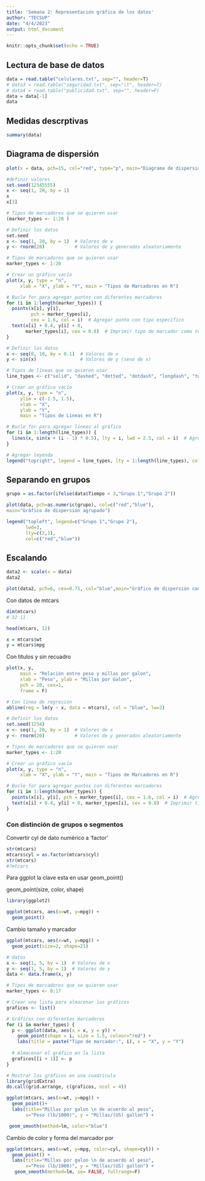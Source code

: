 ```yaml
---
title: 'Semana 2: Representación gráfica de los datos'
author: "TECSUP"
date: "4/4/2023"
output: html_document
---
```


```r
knitr::opts_chunk$set(echo = TRUE)
```

## Lectura de base de datos

```r
data = read.table("celulares.txt", sep="", header=T)
# data3 = read.table("seguridad.txt", sep="\t", header=T)
# data4 = read.table("publicidad.txt", sep="", header=F)
data = data[-1]
data
```

## Medidas descrptivas

```r
summary(data)
```

## Diagrama de dispersión

```r
plot(x = data, pch=15, col="red", type="p", main="Diagrama de dispersion")
```
```r
#definir valores
set.seed(12345555)
x <- seq(1, 20, by = 1) 
x
x[3]
```

```r
# Tipos de marcadores que se quieren usar
(marker_types <- 1:20 )
```


```r
# Definir los datos
set.seed
x <- seq(1, 20, by = 1)  # Valores de x
y <- rnorm(20)           # Valores de y generados aleatoriamente

# Tipos de marcadores que se quieren usar
marker_types <- 1:20 

# Crear un gráfico vacío
plot(x, y, type = "n", 
     xlab = "X", ylab = "Y", main = "Tipos de Marcadores en R")

# Bucle for para agregar puntos con diferentes marcadores
for (i in 1:length(marker_types)) {
  points(x[i], y[i], 
         pch = marker_types[i], 
         cex = 1.6, col = i)  # Agregar punto con tipo específico
  text(x[i] + 0.4, y[i] + 0,
       marker_types[i], cex = 0.8)  # Imprimir tipo de marcador como texto
}
```

```r
# Definir los datos
x <- seq(0, 10, by = 0.1)  # Valores de x
y <- sin(x)                # Valores de y (seno de x)

# Tipos de líneas que se quieren usar
line_types <- c("solid", "dashed", "dotted", "dotdash", "longdash", "twodash")

# Crear un gráfico vacío
plot(x, y, type = "n", 
     ylim = c(-1.5, 1.5), 
     xlab = "X", 
     ylab = "Y", 
     main = "Tipos de Líneas en R")

# Bucle for para agregar líneas al gráfico
for (i in 1:length(line_types)) {
  lines(x, sin(x + (i - 1) * 0.5), lty = i, lwd = 2.5, col = i)  # Agregar línea con tipo específico
}

# Agregar leyenda
legend("topright", legend = line_types, lty = 1:length(line_types), col = 1:length(line_types), title = "Tipos de Líneas")
```

## Separando en grupos

```r
grupo = as.factor(ifelse(data$Tiempo < 3,"Grupo 1","Grupo 2"))

plot(data, pch=as.numeric(grupo), col=c("red","blue"), 
main="Gráfico de dispersión agrupado")

legend("topleft", legend=c("Grupo 1","Grupo 2"),
       lwd=3, 
       lty=c(2,1),
       col=c("red","blue"))
```

## Escalando

```r
data2 <- scale(x = data)
data2

plot(data2, pch=6, cex=0.75, col="blue",main="Gráfico de dispersión con escalamiento")
```

Con datos de mtcars

```r
dim(mtcars)
# 32 11

head(mtcars, 12)
```

```r
x = mtcars$wt
y = mtcars$mpg
```

Con títulos y sin recuadro

```r
plot(x, y, 
     main = "Relación entre peso y millas por galon",
     xlab = "Peso", ylab = "Millas por Galon",
     pch = 20, cex=1,
     frame = F)

# Con linea de regresion
abline(reg = lm(y ~ x, data = mtcars), col = "blue", lw=2)
```


```r
# Definir los datos
set.seed(1234)
x <- seq(1, 20, by = 1)  # Valores de x
y <- rnorm(20)           # Valores de y generados aleatoriamente

# Tipos de marcadores que se quieren usar
marker_types <- 1:20 

# Crear un gráfico vacío
plot(x, y, type = "n", 
     xlab = "X", ylab = "Y", main = "Tipos de Marcadores en R")

# Bucle for para agregar puntos con diferentes marcadores
for (i in 1:length(marker_types)) {
  points(x[i], y[i], pch = marker_types[i], cex = 1.6, col = i)  # Agregar punto con tipo específico
  text(x[i] + 0.4, y[i] + 0, marker_types[i], cex = 0.8)  # Imprimir tipo de marcador como texto
}
```

### Con distinción de grupos o segmentos

Convertir cyl de dato numérico a 'factor'
```r
str(mtcars)
mtcars$cyl = as.factor(mtcars$cyl)
str(mtcars)
#?mtcars
```

Para ggplot la clave esta en usar geom_point()
  
geom_point(size, color, shape)

```r
library(ggplot2)

ggplot(mtcars, aes(x=wt, y=mpg)) + 
  geom_point()
```

Cambio tamaño y marcador
```r
ggplot(mtcars, aes(x=wt, y=mpg)) +
  geom_point(size=2, shape=21)
```

```r
# datos
x <- seq(1, 5, by = 1)  # Valores de x
y <- seq(1, 5, by = 1)  # Valores de y
data <- data.frame(x, y)

# Tipos de marcadores que se quieren usar
marker_types <- 0:17

# Crear una lista para almacenar los gráficos
graficos <- list()

# Gráficos con diferentes marcadores
for (i in marker_types) {
  p <- ggplot(data, aes(x = x, y = y)) +
    geom_point(shape = i, size = 1.5, colour="red") +  
    labs(title = paste("Tipo de marcador:", i), x = "X", y = "Y") 
  
  # Almacenar el gráfico en la lista
  graficos[[i + 1]] <- p
}

# Mostrar los gráficos en una cuadrícula
library(gridExtra)
do.call(grid.arrange, c(graficos, ncol = 4))  
```

```r
ggplot(mtcars, aes(x=wt, y=mpg)) + 
  geom_point()+
  labs(title="Millas por galon \n de acuerdo al peso",
       x="Peso (lb/1000)", y = "Millas/(US) gallon") +

 geom_smooth(method=lm, color="blue")
```

Cambio de color y forma del marcador por
```r
ggplot(mtcars, aes(x=wt, y=mpg, color=cyl, shape=cyl)) + 
  geom_point() +
  labs(title="Millas por galon \n de acuerdo al peso",
       x="Peso (lb/1000)", y = "Millas/(US) gallon") +
   geom_smooth(method=lm, se= FALSE, fullrange=F)
```

